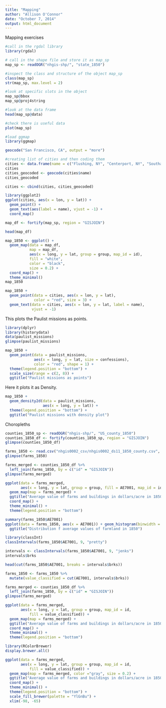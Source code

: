 ```yaml
---
title: "Mapping"
author: "Allison O'Connor"
date: "October 7, 2014"
output: html_document
---
```


Mapping exercises

```r
#call in the rgdal library
library(rgdal)

# call in the shape file and store it as map_sp
map_sp <- readOGR("nhgis-shp/", "state_1850")

#inspect the class and structure of the object map_sp
class(map_sp)
str(map_sp, max.level = 2)

#look at specific slots in the object
map_sp@bbox
map_sp@proj4string

#look at the data frame
head(map_sp@data)

#check there is useful data
plot(map_sp)

#load ggmap
library(ggmap)

geocode("San Francisco, CA", output = "more")

#creating list of cities and then coding them
cities <- data.frame(name = c("Flushing, NY", "Centerport, NY", "Southampton, NY", "Madison, WI", "Alexandria, VA", "Fairfax, VA"), stringsAsFactors = FALSE)
cities
cities_geocoded <- geocode(cities$name)
cities_geocoded

cities <- cbind(cities, cities_geocoded)

library(ggplot2)
ggplot(cities, aes(x = lon, y = lat)) +
  geom_point() +
  geom_text(aes(label = name), vjust = -1) +
  coord_map()

map_df <- fortify(map_sp, region = "GISJOIN")

head(map_df)

```

```r
map_1850 <- ggplot() +
  geom_map(data = map_df,
           map = map_df,
           aes(x = long, y = lat, group = group, map_id = id),
           fill = "white",
           color = "black",
           size = 0.2) +
  coord_map() +
  theme_minimal()
map_1850

```

```r
map_1850 +
  geom_point(data = cities, aes(x = lon, y = lat),
             color = "red", size = 3) +
  geom_text(data = cities, aes(x = lon, y = lat, label = name),
            vjust = -1)

```

This plots the Paulist missions as points.

```r
library(dplyr)
library(historydata)
data(paulist_missions)
glimpse(paulist_missions)

map_1850 +
  geom_point(data = paulist_missions,
             aes(x = long, y = lat, size = confessions),
             color = "red", shape = 1) +
  theme(legend.position = "bottom") +
  scale_size(range = c(2, 8)) +
  ggtitle("Paulist missions as points")
```

Here it plots it as Density.

```r
map_1850 +
  geom_density2d(data = paulist_missions,
                 aes(x = long, y = lat)) +
  theme(legend.position = "bottom") +
  ggtitle("Paulist missions with density plot")
```

Choropleths

```r
counties_1850_sp <- readOGR("nhgis-shp/", "US_county_1850")
counties_1850_df <- fortify(counties_1850_sp, region = "GISJOIN")
glimpse(counties_1850_df)

farms_1850 <- read.csv("nhgis0002_csv/nhgis0002_ds11_1850_county.csv", stringsAsFactors = FALSE)
glimpse(farms_1850)

farms_merged <- counties_1850_df %>%
  left_join(farms_1850, by = c("id" = "GISJOIN"))
glimpse(farms_merged)
```

```r
ggplot(data = farms_merged,
       aes(x = long, y = lat, group = group, fill = AE7001, map_id = id)) +
  geom_map(map = farms_merged) +
  ggtitle("Average value of farms and buildings in dollars/acre in 1850") +
  coord_map() +
  theme_minimal() +
  theme(legend.position = "bottom")
```

```r
summary(farms_1850$AE7001)
ggplot(data = farms_1850, aes(x = AE7001)) + geom_histogram(binwidth = 10) +
  ggtitle("Distribution f average values of farmland in 1850")
```

```r
library(classInt)
classIntervals(farms_1850$AE7001, 9, "pretty")

intervals <- classIntervals(farms_1850$AE7001, 9, "jenks")
intervals$brks

head(cut(farms_1850$AE7001, breaks = intervals$brks))

farms_1850 <- farms_1850 %>%
  mutate(value_classified = cut(AE7001, intervals$brks))

farms_merged <- counties_1850_df %>%
  left_join(farms_1850, by = c("id" = "GISJOIN"))
glimpse(farms_merged)

ggplot(data = farms_merged,
       aes(x = long, y = lat, group = group, map_id = id,
           fill = value_classified)) +
  geom_map(map = farms_merged) +
  ggtitle("Average value of farms and buildings in dollars/acre in 1850") +
  coord_map() +
  theme_minimal() +
  theme(legend.position = "bottom")

```

```r
library(RColorBrewer)
display.brewer.all()

ggplot(data = farms_merged,
       aes(x = long, y = lat, group = group, map_id = id,
           fill = value_classified)) +
  geom_map(map = farms_merged, color ="gray", size = 0.2) +
  ggtitle("Average value of farms and buildings in dollars/acre in 1850") +
  coord_map() +
  theme_minimal() +
  theme(legend.position = "bottom") +
  scale_fill_brewer(palette = "YlGnBu") +
  xlim(-98, -65)


```

